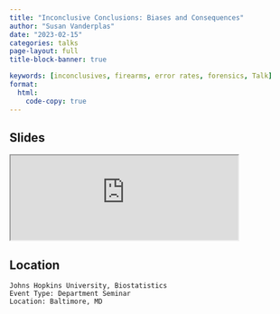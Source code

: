 ```yaml
---
title: "Inconclusive Conclusions: Biases and Consequences"
author: "Susan Vanderplas"
date: "2023-02-15"
categories: talks
page-layout: full
title-block-banner: true

keywords: [inconclusives, firearms, error rates, forensics, Talk]
format:
  html:
    code-copy: true
---
```

 
## Slides

<iframe src='http://srvanderplas.github.io/2023-Presentations/02-Hopkins-Inconclusives' height='auto' width='80%'>
                        </iframe>
## Location

    Johns Hopkins University, Biostatistics
    Event Type: Department Seminar
    Location: Baltimore, MD
